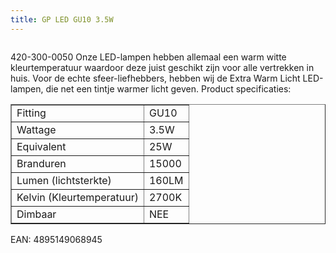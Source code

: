 ```yaml
---
title: GP LED GU10 3.5W
---
```



<Image src={imageProduct} width={imageProduct.width} alt="" />


420-300-0050
Onze LED-lampen hebben allemaal een warm witte kleurtemperatuur waardoor deze juist geschikt zijn voor alle vertrekken in huis. Voor de echte sfeer-liefhebbers, hebben wij de Extra Warm Licht LED-lampen, die net een tintje warmer licht geven.
Product specificaties:
<table class="tabelproduct" border="1">
<tbody>
<tr>
<td>Fitting</td>
<td>GU10</td>
</tr>
<tr>
<td>Wattage</td>
<td>3.5W</td>
</tr>
<tr>
<td>Equivalent</td>
<td>25W</td>
</tr>
<tr>
<td>Branduren</td>
<td>15000</td>
</tr>
<tr>
<td>Lumen (lichtsterkte)</td>
<td>160LM</td>
</tr>
<tr>
<td>Kelvin (Kleurtemperatuur)</td>
<td>2700K</td>
</tr>
<tr>
<td>Dimbaar</td>
<td>NEE</td>
</tr>
</tbody>
</table>
EAN: 4895149068945
